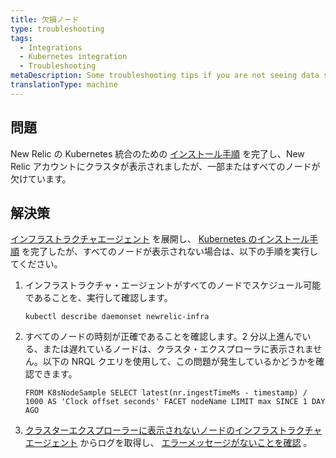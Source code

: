 ```yaml
---
title: 欠損ノード
type: troubleshooting
tags:
  - Integrations
  - Kubernetes integration
  - Troubleshooting
metaDescription: Some troubleshooting tips if you are not seeing data show up for your New Relic's Kubernetes integration.
translationType: machine
---
```


## 問題

New Relic の Kubernetes 統合のための [インストール手順](/docs/kubernetes-monitoring-integration#install) を完了し、New Relic アカウントにクラスタが表示されましたが、一部またはすべてのノードが欠けています。

## 解決策

[インフラストラクチャエージェント](#install) を展開し、 [Kubernetes のインストール手順](/docs/kubernetes-monitoring-integration#install) を完了したが、すべてのノードが表示されない場合は、以下の手順を実行してください。

1. インフラストラクチャ・エージェントがすべてのノードでスケジュール可能であることを、実行して確認します。

   ```
   kubectl describe daemonset newrelic-infra
   ```

2. すべてのノードの時刻が正確であることを確認します。2 分以上進んでいる、または遅れているノードは、クラスタ・エクスプローラに表示されません。以下の NRQL クエリを使用して、この問題が発生しているかどうかを確認できます。

   ```
   FROM K8sNodeSample SELECT latest(nr.ingestTimeMs - timestamp) / 1000 AS 'Clock offset seconds' FACET nodeName LIMIT max SINCE 1 DAY AGO
   ```

3. [クラスターエクスプローラーに表示されないノードのインフラストラクチャエージェント](/docs/integrations/kubernetes-integration/troubleshooting/get-logs-version) からログを取得し、 [エラーメッセージがないことを確認](/docs/integrations/host-integrations/troubleshooting/kubernetes-integration-troubleshooting-error-messages) 。